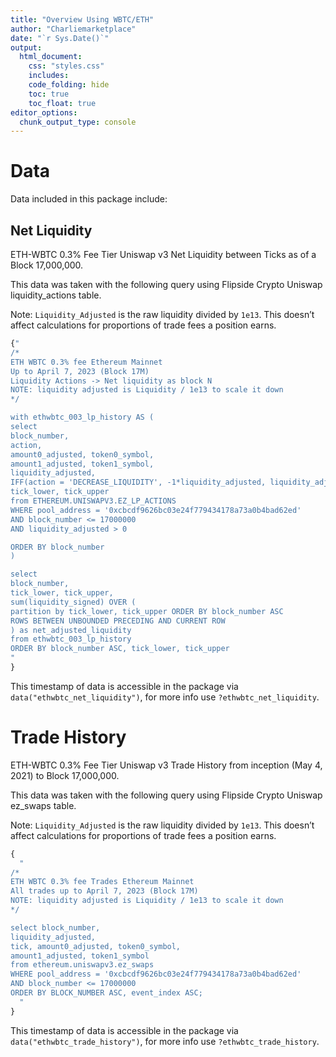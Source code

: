 ```yaml
---
title: "Overview Using WBTC/ETH"
author: "Charliemarketplace"
date: "`r Sys.Date()`"
output:
  html_document:
    css: "styles.css"
    includes:
    code_folding: hide
    toc: true
    toc_float: true
editor_options: 
  chunk_output_type: console
---
```


# Data  

Data included in this package include: 

## Net Liquidity 

ETH-WBTC 0.3% Fee Tier Uniswap v3 Net Liquidity between Ticks as of a Block 17,000,000. 

This data was taken with the following query using Flipside Crypto Uniswap liquidity_actions table.

Note: `Liquidity_Adjusted` is the raw liquidity divided by `1e13`. This doesn't affect calculations for 
proportions of trade fees a position earns.

```r

{"
/*
ETH WBTC 0.3% fee Ethereum Mainnet 
Up to April 7, 2023 (Block 17M) 
Liquidity Actions -> Net liquidity as block N
NOTE: liquidity adjusted is Liquidity / 1e13 to scale it down
*/

with ethwbtc_003_lp_history AS (
select 
block_number, 
action,
amount0_adjusted, token0_symbol,
amount1_adjusted, token1_symbol,
liquidity_adjusted, 
IFF(action = 'DECREASE_LIQUIDITY', -1*liquidity_adjusted, liquidity_adjusted) as liquidity_signed,
tick_lower, tick_upper
from ETHEREUM.UNISWAPV3.EZ_LP_ACTIONS 
WHERE pool_address = '0xcbcdf9626bc03e24f779434178a73a0b4bad62ed'
AND block_number <= 17000000
AND liquidity_adjusted > 0 

ORDER BY block_number 
)

select 
block_number,
tick_lower, tick_upper,
sum(liquidity_signed) OVER (
partition by tick_lower, tick_upper ORDER BY block_number ASC 
ROWS BETWEEN UNBOUNDED PRECEDING AND CURRENT ROW
) as net_adjusted_liquidity
from ethwbtc_003_lp_history
ORDER BY block_number ASC, tick_lower, tick_upper
"
}


```

This timestamp of data is accessible in the package via `data("ethwbtc_net_liquidity")`, for more info use 
`?ethwbtc_net_liquidity`.

# Trade History

ETH-WBTC 0.3% Fee Tier Uniswap v3 Trade History from inception (May 4, 2021) to Block 17,000,000. 

This data was taken with the following query using Flipside Crypto Uniswap ez_swaps table.

Note: `Liquidity_Adjusted` is the raw liquidity divided by `1e13`. This doesn't affect calculations for 
proportions of trade fees a position earns.

```r
{
  "
/*
ETH WBTC 0.3% fee Trades Ethereum Mainnet 
All trades up to April 7, 2023 (Block 17M) 
NOTE: liquidity adjusted is Liquidity / 1e13 to scale it down
*/

select block_number,  
liquidity_adjusted,
tick, amount0_adjusted, token0_symbol,
amount1_adjusted, token1_symbol
from ethereum.uniswapv3.ez_swaps
WHERE pool_address = '0xcbcdf9626bc03e24f779434178a73a0b4bad62ed'
AND block_number <= 17000000 
ORDER BY BLOCK_NUMBER ASC, event_index ASC;
  "
}

```

This timestamp of data is accessible in the package via `data("ethwbtc_trade_history")`, for more info use 
`?ethwbtc_trade_history`.
